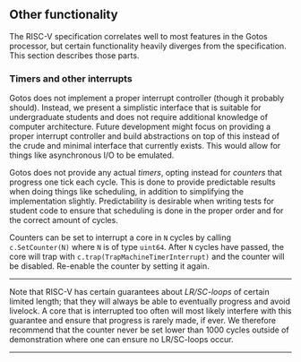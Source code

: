 ## Other functionality

The RISC-V specification correlates well to most features in the Gotos processor, but certain functionality heavily diverges from the specification.
This section describes those parts.

### Timers and other interrupts

Gotos does not implement a proper interrupt controller (though it probably should).
Instead, we present a simplistic interface that is suitable for undergraduate students and does not require additional knowledge of computer architecture.
Future development might focus on providing a proper interrupt controller and build abstractions on top of this instead of the crude and minimal interface that currently exists.
This would allow for things like asynchronous I/O to be emulated.

Gotos does not provide any actual *timers*, opting instead for *counters* that progress one tick each cycle.
This is done to provide predictable results when doing things like scheduling, in addition to simplifying the implementation slightly.
Predictability is desirable when writing tests for student code to ensure that scheduling is done in the proper order and for the correct amount of cycles.

Counters can be set to interrupt a core in `N` cycles by calling `c.SetCounter(N)` where `N` is of type `uint64`.
After `N` cycles have passed, the core will trap with `c.trap(TrapMachineTimerInterrupt)` and the counter will be disabled.
Re-enable the counter by setting it again.

---

Note that RISC-V has certain guarantees about *LR/SC-loops* of certain limited length; that they will always be able to eventually progress and avoid livelock.
A core that is interrupted too often will most likely interfere with this guarantee and ensure that progress is rarely made, if ever.
We therefore recommend that the counter never be set lower than 1000 cycles outside of demonstration where one can ensure no LR/SC-loops occur.

---
